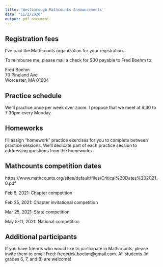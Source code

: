 ```yaml
---
title: 'Westborough Mathcounts Announcements'
date: "11/2/2020"
output: pdf_document
---
```


## Registration fees

I've paid the Mathcounts organization for your registration. 

To reimburse me, please mail a check for $30 payable to Fred Boehm to:

Fred Boehm  
70 Pineland Ave  
Worcester, MA 01604

## Practice schedule

We'll practice once per week over zoom. I propose that we meet at 6:30 to 7:30pm every Monday.

## Homeworks

I'll assign "homework" practice exercises for you to complete between practice sessions. We'll dedicate part of each practice session to addressing questions from the homeworks.



## Mathcounts competition dates

https://www.mathcounts.org/sites/default/files/Critical%20Dates%202021_0.pdf

Feb 5, 2021: Chapter competition

Feb 25, 2021: Chapter invitational competition

Mar 25, 2021: State competition

May 8-11, 2021: National competition

## Additional participants

If you have friends who would like to participate in Mathcounts, please invite them to email Fred: frederick.boehm@gmail.com. All students (in grades 6, 7, and 8) are welcome!




